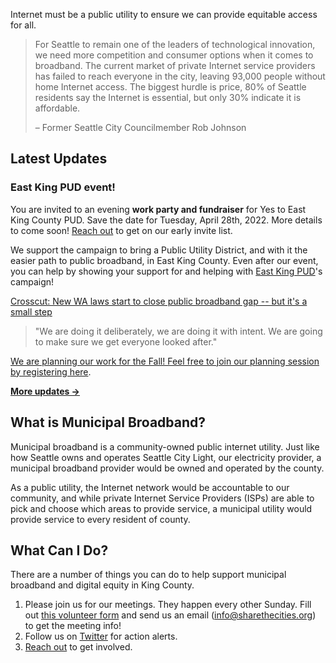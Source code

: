 
<SEO title="Home" />
<HeroImg />

Internet must be a public utility to ensure we can provide equitable access for all.

> For Seattle to remain one of the leaders of technological innovation, we need more
> competition and consumer options when it comes to broadband. The current market of
> private Internet service providers has failed to reach everyone in the city, leaving
> 93,000 people without home Internet access. The biggest hurdle is price, 80% of
> Seattle residents say the Internet is essential, but only 30% indicate it is
> affordable.
>
> – Former Seattle City Councilmember Rob Johnson

## Latest Updates

### East King PUD event!

You are invited to an evening **work party and fundraiser** for Yes to East King County PUD.  Save the date for Tuesday, 
April 28th, 2022.  More details to come soon!  [Reach out](https://sharethecities.org/contact-1) to get on our early invite 
list.

We support the campaign to bring a Public Utility District, and with it the easier path to public broadband, in East King 
County.  Even after our event, you can help by showing your support for and helping with [East King 
PUD](https://ekc-pud.org/)'s campaign!

[Crosscut: New WA laws start to close public broadband gap -- 
but it's a small step](https://crosscut.com/politics/2021/07/new-wa-laws-start-close-public-broadband-gap-its-small-step)

> "We are doing it deliberately, we are doing it with intent. We are going to make sure we get everyone looked after."

[We are planning our work for the Fall! Feel free to join our planning session by registering here](https://www.eventbrite.com/e/upgrade-king-county-fall-planning-session-tickets-167349552015).

**[More updates →](/updates)**

## What is Municipal Broadband?

Municipal broadband is a community-owned public internet utility. Just like how Seattle
owns and operates Seattle City Light, our electricity provider, a municipal broadband
provider would be owned and operated by the county.

As a public utility, the Internet network would be accountable to our community, and
while private Internet Service Providers (ISPs) are able to pick and choose which areas
to provide service, a municipal utility would provide service to every resident of
county.

## What Can I Do?

There are a number of things you can do to help support municipal broadband and digital
equity in King County.

1. Please join us for our meetings. They happen every other Sunday. Fill out [this volunteer form](https://docs.google.com/forms/d/e/1FAIpQLSdL5X8ABgoECzmtTH7EDOMglvGy9A-Br_eeudgL0ab3XEUsyg/viewform) and send us an email (info@sharethecities.org) to get the meeting info!
2. Follow us on [Twitter](https://twitter.com/STCActionFund) for action alerts.
3. [Reach out](https://sharethecities.org/contact-1) to get involved.
